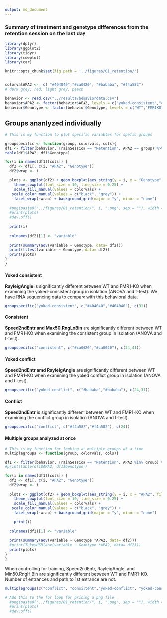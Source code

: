 ```yaml
---
output: md_document
---
```


### Summary of treatment and genotype differences from the retention session on the last day

```r
library(dplyr)
library(ggplot2)
library(tidyr)
library(cowplot)
library(car)

knitr::opts_chunk$set(fig.path = '../figures/01_retention/')


colorvalAPA2 <-  c( "#404040","#ca0020", "#bababa", "#f4a582")
# dark grey, red, light grey, peach

behavior <- read.csv("../results/behaviordata.csv")
behavior$APA2 <- factor(behavior$APA2, levels = c("yoked-consistent","consistent", "yoked-conflict","conflict")) ## relevel then rename factors treatment
behavior$Genotype <- factor(behavior$Genotype, levels = c("WT","FMR1KO")) # relevel genotype
```


## Groups ananlyzed individually

```r
# This is my function to plot specific variables for spefic groups

groupspecific <- function(group, colorvals, cols){
df1 <- filter(behavior, TrainSession == "Retention", APA2 == group) %>% droplevels()
table(df1$APA2, df1$Genotype)

for(i in names(df1)[cols]) {
  df2 <- df1[, c(i, "APA2", "Genotype")]
  df2$wrap <- i
  
  plots <- ggplot(df2) + geom_boxplot(aes_string(y = i, x = "Genotype", fill="APA2", color="Genotype")) +   
    theme_cowplot(font_size = 10, line_size = 0.25) +
    scale_fill_manual(values = colorvals) +
   scale_color_manual(values = c("black", "grey")) +
    facet_wrap(~wrap) + background_grid(major = "y", minor = "none")
  
  #png(paste0("../figures/01_retention/", i, ".png", sep = ""), width = 300, height = 170)
  #print(plots)
  #dev.off()
  
  print(i)
  
  colnames(df2)[1] <- "variable"
 
  print(summary(aov(variable ~ Genotype, data= df2)))
  print(t.test(variable ~ Genotype, data= df2))
  print(plots)
}
}
```

#### Yoked consistent

**RayleigAngle** is significantly different between WT and FMR1-KO when examining the yoked-consistent group in isolation (ANOVA and t-test). We have RNA sequencing data to compare with this behavioral data. 

```r
groupspecific("yoked-consistent", c("#404040","#404040"), c(31))
```

#### Consistent
**Speed2ndEntr and Max50.RngLoBin** are significantly different between WT and FMR1-KO when examining the consistent group in isolation (ANOVA and t-test).

```r
groupspecific("consistent", c("#ca0020","#ca0020"), c(24,41))
```

#### Yoked conflict

**Speed2ndEntr amd RayleigAngle** are significantly different between WT and FMR1-KO when examining the yoked conflict group in isolation (ANOVA and t-test).

```r
groupspecific("yoked-conflict", c("#bababa","#bababa"), c(24,31))
```

#### Conflict

**Speed2ndEntr** is significantly different between WT and FMR1-KO when examining the conflict group in isolation (ANOVA and t-test).

```r
groupspecific("conflict", c("#f4a582","#f4a582"), c(24))
```

#### Multiple  groups analyzed at once

```r
# This is my function for looking at multiple groups at a time
multiplegroups <- function(group, colorvals, cols){

df1 <- filter(behavior, TrainSession == "Retention", APA2 %in% group) %>% droplevels()
#print(table(df1$APA2, df1$Genotype))

for(i in names(df1)[cols]) {
  df2 <- df1[, c(i, "APA2", "Genotype")]
  df2$wrap <- i
  
  plots <- ggplot(df2) + geom_boxplot(aes_string(y = i, x = "APA2", fill="APA2", color="Genotype")) +   
    theme_cowplot(font_size = 10, line_size = 0.25) +
    scale_fill_manual(values = colorvals) +
   scale_color_manual(values = c("black", "grey")) +
    facet_wrap(~wrap) + background_grid(major = "y", minor = "none")

    print(i)
  
  colnames(df2)[1] <- "variable"
 
  print(summary(aov(variable ~ Genotype *APA2, data= df2)))
  #print(TukeyHSD(aov(variable ~ Genotype *APA2, data= df2)))
  print(plots)
}
}
```

When controlling for training, Speed2ndEntr, RayleigAngle, and Min50.RngHiBin are significantly different between WT and FMR1-KO.  Number of entrances and path to 1st entrance are not.

```r
multiplegroups(c("conflict", "consistent","yoked-conflict", "yoked-consistent" ), colorvalAPA2, c(24,31,37,15:17))
``` 

```r
# Add this to the for loop for prining a png file
  #png(paste0("../figures/01_retention/", i, ".png", sep = ""), width = 300, height = 170)
  #print(plots)
  #dev.off()
```

